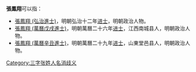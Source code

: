 '''張鳳翔'''可以指：
* [[張鳳翔_(弘治進士)|張鳳翔 (弘治進士)]]，明朝弘治十二年[[进士|进士]]，明朝政治人物。
* [[張鳳翔_(萬曆戊戌進士)|張鳳翔 (萬曆戊戌進士)]]，明朝萬曆二十六年[[进士|进士]]，江西南城县人，明朝政治人物。
* [[張鳳翔_(萬曆辛丑進士)|張鳳翔 (萬曆辛丑進士)]]，明朝萬曆二十九年[[进士|进士]]，山東堂邑县人，明朝政治人物。
{{disambig}}

[[Category:三字张姓人名消歧义|Category:三字张姓人名消歧义]]